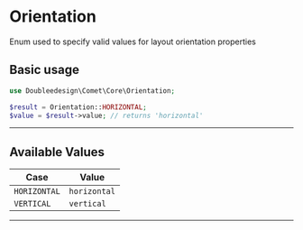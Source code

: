 # Orientation
Enum used to specify valid values for layout orientation properties

## Basic usage
```php
use Doubleedesign\Comet\Core\Orientation;

$result = Orientation::HORIZONTAL;
$value = $result->value; // returns 'horizontal'
```

---
## Available Values
| Case         | Value        |
|--------------|--------------|
| `HORIZONTAL` | `horizontal` |
| `VERTICAL`   | `vertical`   |
---

